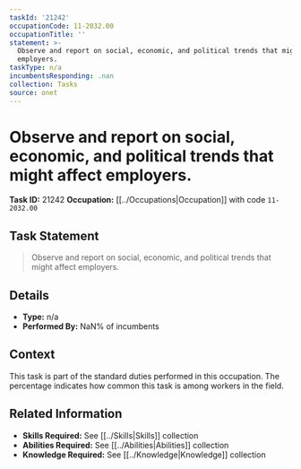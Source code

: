 ```yaml
---
taskId: '21242'
occupationCode: 11-2032.00
occupationTitle: ''
statement: >-
  Observe and report on social, economic, and political trends that might affect
  employers.
taskType: n/a
incumbentsResponding: .nan
collection: Tasks
source: onet
---
```

# Observe and report on social, economic, and political trends that might affect employers.

**Task ID:** 21242
**Occupation:** [[../Occupations|Occupation]] with code `11-2032.00`

## Task Statement

> Observe and report on social, economic, and political trends that might affect employers.

## Details

- **Type:** n/a
- **Performed By:** NaN% of incumbents

## Context

This task is part of the standard duties performed in this occupation. The percentage indicates how common this task is among workers in the field.

## Related Information

- **Skills Required:** See [[../Skills|Skills]] collection
- **Abilities Required:** See [[../Abilities|Abilities]] collection
- **Knowledge Required:** See [[../Knowledge|Knowledge]] collection
